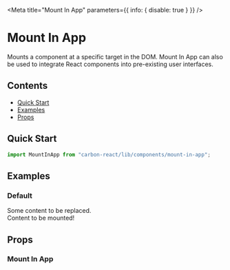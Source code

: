 
<Meta title="Mount In App" parameters={{ info: { disable: true } }} />

# Mount In App

Mounts a component at a specific target in the DOM. Mount In App can also be used to integrate React components into pre-existing user interfaces.

## Contents

- [Quick Start](#quick-start)
- [Examples](#examples)
- [Props](#props)

## Quick Start

```javascript
import MountInApp from "carbon-react/lib/components/mount-in-app";
```

## Examples

### Default

<Preview>
  <Story name="default">
    <div>
      <div id="carbon-demo">Some content to be replaced.</div>
      <MountInApp targetId="carbon-demo">
        <div>Content to be mounted!</div>
      </MountInApp>
    </div>
  </Story>
</Preview>

## Props

### Mount In App

<ArgsTable of={MountInApp} />
